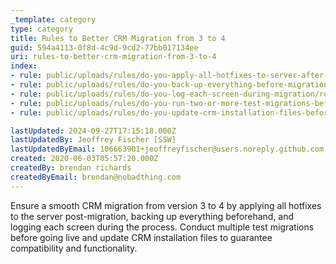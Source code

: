 ```yaml
---
_template: category
type: category
title: Rules to Better CRM Migration from 3 to 4
guid: 594a4113-0f8d-4c9d-9cd2-77bb017134ee
uri: rules-to-better-crm-migration-from-3-to-4
index:
- rule: public/uploads/rules/do-you-apply-all-hotfixes-to-server-after-migration/rule.mdx
- rule: public/uploads/rules/do-you-back-up-everything-before-migration/rule.mdx
- rule: public/uploads/rules/do-you-log-each-screen-during-migration/rule.mdx
- rule: public/uploads/rules/do-you-run-two-or-more-test-migrations-before-a-live-migration/rule.mdx
- rule: public/uploads/rules/do-you-update-crm-installation-files-before-migration/rule.mdx

lastUpdated: 2024-09-27T17:15:18.000Z
lastUpdatedBy: Jeoffrey Fischer [SSW]
lastUpdatedByEmail: 106663901+jeoffreyfischer@users.noreply.github.com
created: 2020-06-03T05:57:20.000Z
createdBy: brendan richards
createdByEmail: brendan@nobadthing.com
---
```


Ensure a smooth CRM migration from version 3 to 4 by applying all hotfixes to the server post-migration, backing up everything beforehand, and logging each screen during the process. Conduct multiple test migrations before going live and update CRM installation files to guarantee compatibility and functionality.
